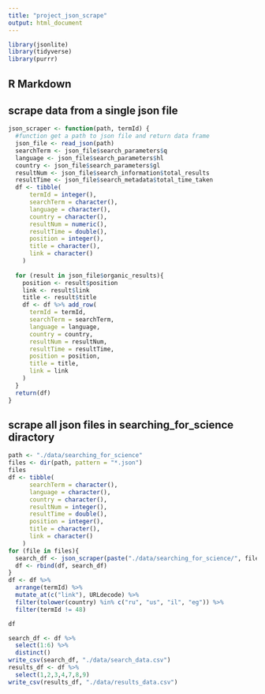```yaml
---
title: "project_json_scrape"
output: html_document
---
```


```r
library(jsonlite)
library(tidyverse)
library(purrr)
```

## R Markdown


## scrape data from a single json file

```r
json_scraper <- function(path, termId) {
  #function get a path to json file and return data frame 
  json_file <- read_json(path)
  searchTerm <- json_file$search_parameters$q
  language <- json_file$search_parameters$hl
  country <- json_file$search_parameters$gl
  resultNum <- json_file$search_information$total_results
  resultTime <- json_file$search_metadata$total_time_taken
  df <- tibble(
      termId = integer(),
      searchTerm = character(),
      language = character(),
      country = character(),
      resultNum = numeric(),
      resultTime = double(),
      position = integer(), 
      title = character(),
      link = character()
    )
  
  for (result in json_file$organic_results){
    position <- result$position
    link <- result$link
    title <- result$title
    df <- df %>% add_row(
      termId = termId,
      searchTerm = searchTerm,
      language = language,
      country = country,
      resultNum = resultNum,
      resultTime = resultTime,
      position = position, 
      title = title,
      link = link
    )
  }
  return(df)
}
```

## scrape all json files in searching_for_science diractory 

```r
path <- "./data/searching_for_science"
files <- dir(path, pattern = "*.json")
files
df <- tibble(
      searchTerm = character(),
      language = character(),
      country = character(),
      resultNum = integer(),
      resultTime = double(),
      position = integer(), 
      title = character(),
      link = character()
    )
for (file in files){
  search_df <- json_scraper(paste("./data/searching_for_science/", file, sep = ""), as.integer(str_split(file,"_")[[1]][1])) 
  df <- rbind(df, search_df)
}
df <- df %>% 
  arrange(termId) %>% 
  mutate_at(c("link"), URLdecode) %>%
  filter(tolower(country) %in% c("ru", "us", "il", "eg")) %>%
  filter(termId != 48)
```

```r
df
```



```r
search_df <- df %>% 
  select(1:6) %>%
  distinct() 
write_csv(search_df, "./data/search_data.csv")
results_df <- df %>%
  select(1,2,3,4,7,8,9)
write_csv(results_df, "./data/results_data.csv")
```